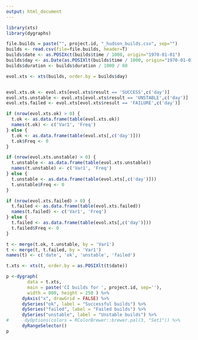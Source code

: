 ```yaml
---
output: html_document
---
```


```r

library(xts)
library(dygraphs)

file.builds = paste("", project.id, "_hudson_builds.csv", sep="")
builds <- read.csv(file=file.builds, header=T)
builds$date <- as.POSIXct(builds$time / 1000, origin="1970-01-01")
builds$day <- as.Date(as.POSIXlt(builds$time / 1000, origin="1970-01-01"))
builds$duration <- builds$duration / 1000 / 60

evol.xts <- xts(builds, order.by = builds$day)


evol.xts.ok <- evol.xts[evol.xts$result == 'SUCCESS',c('day')]
evol.xts.unstable <- evol.xts[evol.xts$result == 'UNSTABLE',c('day')]
evol.xts.failed <- evol.xts[evol.xts$result == 'FAILURE',c('day')]

if (nrow(evol.xts.ok) > 0) {
  t.ok <- as.data.frame(table(evol.xts.ok))
  names(t.ok) <- c('Var1', 'Freq')
} else {
  t.ok <- as.data.frame(table(evol.xts[,c('day')]))
  t.ok$Freq <- 0
}

if (nrow(evol.xts.unstable) > 0) {
  t.unstable <- as.data.frame(table(evol.xts.unstable))
  names(t.unstable) <- c('Var1', 'Freq')
} else {
  t.unstable <- as.data.frame(table(evol.xts[,c('day')]))
  t.unstable$Freq <- 0
}

if (nrow(evol.xts.failed) > 0) {
  t.failed <- as.data.frame(table(evol.xts.failed))
  names(t.failed) <- c('Var1', 'Freq')
} else {
  t.failed <- as.data.frame(table(evol.xts[,c('day')]))
  t.failed$Freq <- 0
}

t <- merge(t.ok, t.unstable, by = 'Var1')
t <- merge(t, t.failed, by = 'Var1')
names(t) <- c('date', 'ok', 'unstable', 'failed')

t.xts <- xts(t, order.by = as.POSIXlt(t$date))

p <-dygraph( 
        data = t.xts,
        main = paste('CI builds for ', project.id, sep=''),
        width = 800, height = 250 ) %>% 
      dyAxis("x", drawGrid = FALSE) %>%
      dySeries("ok", label = "Successful builds") %>%
      dySeries("failed", label = "Failed builds") %>%
      dySeries("unstable", label = "Unstable builds") %>%
#      dyOptions(colors = RColorBrewer::brewer.pal(3, "Set1")) %>%
      dyRangeSelector()
p
```

